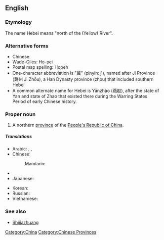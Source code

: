 ==English==
{{wikipedia}}

===Etymology===
The name Hebei means "north of the (Yellow) River".

===Alternative forms===
* Chinese: {{zh-zh-p|河北|Héběi}}
* Wade-Giles: Ho-pei
* Postal map spelling: Hopeh
* One-character abbreviation is "冀" (pinyin: jì), named after Ji Province (冀州 Jì Zhōu), a Han Dynasty province (zhou) that included southern Hebei
* A common alternate name for Hebei is Yānzhào (燕赵), after the state of Yan and state of Zhao that existed there during the Warring States Period of early Chinese history.

===Proper noun===
{{en-proper-noun}}

# A northern [[province]] of the [[People's Republic of China]].

=====Translations=====
{{trans-top|province of China}}
* Arabic: {{t|ar|خبي|m|tr=khibii}},  {{t|ar|خيبي|m|tr=khibii}},  {{t|ar|هيبي|m|tr=hibii|sc=Arab}}
* Chinese:
*: Mandarin: {{t|cmn|河北|tr=Héběi|sc=Hani}}
* {{trreq|Finnish}}
* Japanese: {{t|ja|河北|tr=かほく, Kahoku}}
{{trans-mid}}
* Korean: {{t|ko|허베이|tr=Heobei|sc=Hang}}
* Russian: {{t|ru|Хэбэй|m|tr=Xebéj}}
* Vietnamese: {{t|vi|Hà Bắc|xs=Vietnamese}}
{{trans-bottom}}

===See also===
* [[Shijiazhuang]]

[[Category:China]]
[[Category:Chinese Provinces]]